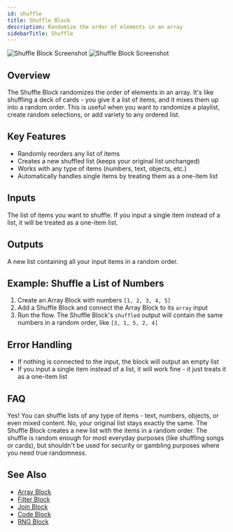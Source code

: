 ```yaml
---
id: shuffle
title: Shuffle Block
description: Randomize the order of elements in an array
sidebarTitle: Shuffle
---
```


<Frame className="block dark:hidden">
  <img src="/block-reference/assets/shuffle_light.png" alt="Shuffle Block Screenshot" />
</Frame>
<Frame className="hidden dark:block">
  <img src="/block-reference/assets/shuffle_dark.png" alt="Shuffle Block Screenshot" />
</Frame>

## Overview
The Shuffle Block randomizes the order of elements in an array. It's like shuffling a deck of cards - you give it a list of items, and it mixes them up into a random order. This is useful when you want to randomize a playlist, create random selections, or add variety to any ordered list.

## Key Features

- Randomly reorders any list of items
- Creates a new shuffled list (keeps your original list unchanged)
- Works with any type of items (numbers, text, objects, etc.)
- Automatically handles single items by treating them as a one-item list

## Inputs

<ParamField path="array" type="any[]" required>
  The list of items you want to shuffle. If you input a single item instead of a list, it will be treated as a one-item list.
</ParamField>

## Outputs

<ResponseField name="shuffled" type="any[]">
  A new list containing all your input items in a random order.
</ResponseField>

## Example: Shuffle a List of Numbers

1. Create an Array Block with numbers `[1, 2, 3, 4, 5]`
2. Add a Shuffle Block and connect the Array Block to its `array` input
3. Run the flow. The Shuffle Block's `shuffled` output will contain the same numbers in a random order, like `[3, 1, 5, 2, 4]`

## Error Handling

- If nothing is connected to the input, the block will output an empty list
- If you input a single item instead of a list, it will work fine - it just treats it as a one-item list

## FAQ

<AccordionGroup>
  <Accordion title="Can I shuffle a list of anything, not just numbers?">
    Yes! You can shuffle lists of any type of items - text, numbers, objects, or even mixed content.
  </Accordion>

  <Accordion title="Does shuffling change my original list?">
    No, your original list stays exactly the same. The Shuffle Block creates a new list with the items in a random order.
  </Accordion>

  <Accordion title="How random is the shuffle?">
    The shuffle is random enough for most everyday purposes (like shuffling songs or cards), but shouldn't be used for security or gambling purposes where you need true randomness.
  </Accordion>
</AccordionGroup>

## See Also

- [Array Block](/block-reference/data/array)
- [Filter Block](/block-reference/modifiers/filter)
- [Join Block](/block-reference/modifiers/join)
- [Code Block](/block-reference/modifiers/code)
- [RNG Block](/block-reference/modifiers/rng)
